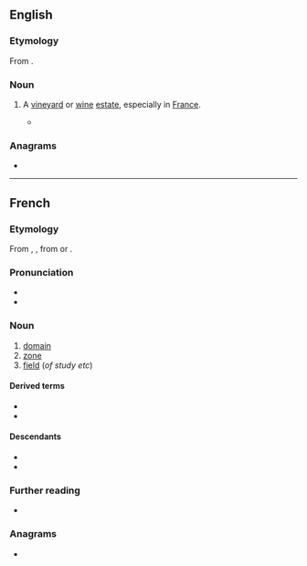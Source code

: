 ==English==

===Etymology===
From {{bor|en|fr|domaine|t=zone, estate}}.

===Noun===
{{en-noun}}

# {{lb|en|wine}} A [[vineyard]] or [[wine]] [[estate]], especially in [[France]].
#* {{quote-book|en|year=2016|author=[[w:Ian McEwan|Ian McEwan]]|title=[[w:Nutshell (novel)|Nutshell]]|publisher=Vintage|page=52|passage=Put [...] a gun to my head to name the '''domaine''', I would blurt out la Romanée-Conti, for the spicy cassis and black cherry alone.}}

===Anagrams===
* {{anagrams|en|a=adeimno|amidone|on a dime}}

----

==French==

===Etymology===
From {{inh|fr|fro|domaine}}, {{m|fro|demaine}}, from {{der|fr|la|dominium}} or {{m|la|dominicus}}.

===Pronunciation===
* {{fr-IPA}}
* {{audio|fr|Fr-domaine.ogg|Audio}}

===Noun===
{{fr-noun|m}}

# [[domain]]
# [[zone]]
# [[field]] (''of study etc'')

====Derived terms====
* {{l|fr|domaine public}}
* {{l|fr|nom de domaine}}

====Descendants====
* {{desc|en|domaine|bor=1}}
* {{desc|ro|domeniu|bor=1}}

===Further reading===
* {{R:TLFi}}

===Anagrams===
* {{l|fr|émondai}}